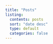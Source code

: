 ```yaml
---
title: "Posts"
listing:
  contents: posts
  sort: "date desc"
  type: default
  categories: false
---
```

